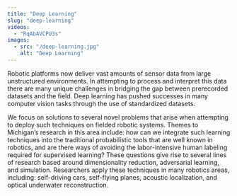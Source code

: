 ```yaml
---
title: "Deep Learning"
slug: "deep-learning"
videos:
  - "RqAbAVCPU3s"
images:
  - src: "/deep-learning.jpg"
    alt: "Deep Learning"
---
```


Robotic platforms now deliver vast amounts of sensor data from large unstructured environments. In attempting to process and interpret this data there are many unique challenges in bridging the gap between prerecorded datasets and the field.  Deep learning has pushed successes in many computer vision tasks through the use of standardized datasets.

<VideoRight 
  url="https://www.youtube.com/watch?v=Tyzx5EvgGLU"
  caption="Professor Katie Skinner discusses her PhD work in deep learning and robotics."
/>
We focus on solutions to several novel problems that arise when attempting to deploy such techniques on fielded robotic systems. Themes to Michigan’s research in this area include: how can we integrate such learning techniques into the traditional probabilistic tools that are well known in robotics, and are there ways of avoiding the labor-intensive human labeling required for supervised learning? These questions give rise to several lines of research based around dimensionality reduction, adversarial learning, and simulation.  Researchers apply these techniques in many robotics areas, including: self-driving cars, self-flying planes, acoustic localization, and optical underwater reconstruction.


